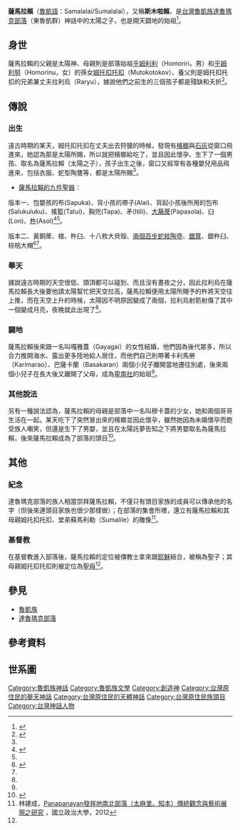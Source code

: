 '''薩馬拉賴'''（[[魯凱語|魯凱語]]：Samalalai/Sumalalai），又稱'''斯木啦賴'''，是[[台灣|台灣]][[魯凱族|魯凱族]][[達魯瑪克部落|達魯瑪克部落]]（東魯凱群）神話中的太陽之子，也是開天闢地的始祖<ref name="魯凱族神話與傳說">{{cite book |author=[[達西烏拉彎‧畢馬|達西烏拉彎‧畢馬]](田哲益) |title=《魯凱族神話與傳說》 |url=https://www.books.com.tw/products/0010228711?sloc=main |publisher=[[晨星|晨星]] |year=2003-08-01 |isbn=9789574554768 |access-date=2021-03-17 |archive-date=2021-04-09 |archive-url=https://web.archive.org/web/20210409232216/https://www.books.com.tw/products/0010228711?sloc=main |dead-url=no }}</ref>{{Rp|241-245}}。

== 身世 ==
薩馬拉賴的父親是太陽神、母親則是部落始祖[[乎姆利利|乎姆利利]]（Homoriri，男）和[[乎姆利努|乎姆利努]]（Homorinu，女）的孫女[[姆托扣托扣|姆托扣托扣]]（Mutokotokov）、養父則是姆托扣托扣的兄弟兼丈夫拉利烏（Raryu），據說他們之前生的三個孩子都是殘缺和夭折<ref name="蕃族調查報告書第八冊">{{cite book|last=|first=|date=2015-12-01|title=蕃族調查報告書第八冊：排灣族、賽夏族|url=https://www.books.com.tw/products/0010702430|location=|publisher=中央研究院民族所|page=|isbn=9789860468564|author=臺灣總督府蕃族調查會}}</ref>。

== 傳說 ==

=== 出生 ===
遠古時期的某天，姆托扣托扣在丈夫出去狩獵的時候，發現有[[檳榔|檳榔]]與[[石灰|石灰]]從窗口飛進來，她認為那是太陽所賜，所以就把檳榔給吃了，並且因此懷孕、生下了一個男孩、取名為薩馬拉賴（太陽之子），孩子出生之後，窗口又經常有各種嬰兒用品飛進來，包括衣服、蛇型陶甕等，都是太陽所賜<ref name="蕃族調查報告書第八冊" />。

*[[薩馬拉賴的九件聖器|薩馬拉賴的九件聖器]]：

版本一、包嬰孩的布(Sapuka)、背小孩的帶子(Alai)、背起小孩後所用的包布(Salukuluku)、搖籃(Tatui)、胸兜(Tapa)、矛(Itili)、[[退洪蓆|大藤蓆]](Papasola)、臼(Lon)、[[撐天杵|杵]](Asol)<ref name="原住民神話‧故事全集（一）">{{cite book |author=[[林道生|林道生]] |title=《原住民神話‧故事全集（一）》 |url=https://www.books.com.tw/products/0010156760 |publisher=[[漢藝色研|漢藝色研]] |year=2001-05-07 |isbn=9789576224287 }}</ref><ref name="魯凱族神話與傳說"></ref>{{Rp|244}}{{Rp|100}}。

版本二、黃銅蓆、槍、杵臼、十八枚大貝殼、[[陰陽陶壺|兩個百步蛇紋陶壺]]、[[退洪蓆|銀箕]]、銀杵臼、棕梠大帽<ref name="臺灣原住民史-魯凱族史篇">{{cite book |author=[[喬宗忞|喬宗忞]] |title=《臺灣原住民史-魯凱族史篇》 |url=https://www.books.com.tw/products/0010398337 |publisher=[[國史館臺灣文獻館|國史館臺灣文獻館]] |year=2001-05-01 |isbn=9789570282962 |access-date=2021-03-17 |archive-date=2020-06-27 |archive-url=https://web.archive.org/web/20200627021649/https://www.books.com.tw/products/0010398337 |dead-url=no }}</ref><ref name="魯凱族神話與傳說"></ref>{{Rp|44}}。

=== 舉天 ===
據說遠古時期的天空很低、頭頂都可以碰到、而且沒有晝夜之分，因此拉利烏在薩馬拉賴長大後要他請太陽幫忙把天空拉高，薩馬拉賴便用太陽所賜予的杵將天空往上推，而在天空上升的時候，太陽因不明原因變成了兩個，拉利烏射箭射傷了其中一個變成月亮，夜晚就此出現了<ref name="蕃族調查報告書第八冊" />。

=== 闢地 ===
薩馬拉賴後來跟一名叫嘎雅蓋（Gayagai）的女性結婚，他們因為後代眾多，所以合力推開海水、露出更多陸地給人居住，而他們自己則帶著卡利馬勞（Karimarao）、巴薩卡蘭（Basakaran）兩個小兒子離開當地遷往別處，後來兩個小兒子在長大後又離開了父母，成為[[卑南社|卑南社]]的始祖<ref name="蕃族調查報告書第八冊" />。

=== 其他說法 ===
另有一種說法認為，薩馬拉賴的母親是部落中一名叫穆卡蓋的少女，她和兩個哥哥生活在一起。某天吃下了突然冒出來的檳榔並因此懷孕，雖然她因為未婚懷孕而飽受族人嘲笑，但還是生下了男嬰，並且在太陽託夢告知之下將男嬰取名為薩馬拉賴，後來薩馬拉賴成為了部落的頭目<ref name="台東大南村魯凱族口傳文學">{{cite book|last=|first=|date=1995|title=台東大南村魯凱族口傳文學|url=http://www.smcbook.com.tw/smc/index.php?route=product/product&product_id=57163|location=|publisher=中國文化大學|page=|isbn=|author=金榮華|access-date=2021-05-14|archive-date=2021-01-09|archive-url=https://web.archive.org/web/20210109231135/http://www.smcbook.com.tw/smc/index.php?route=product%2Fproduct&product_id=57163|dead-url=no}}</ref>。

== 其他 ==

=== 紀念 ===
達魯瑪克部落的族人相當崇拜薩馬拉賴，不僅只有頭目家族的成員可以傳承他的名字（但後來連頭目家族也很少那樣做）；在部落的集會所裡，還立有薩馬拉賴和其母親姆托扣托扣、堂弟蘇馬利勒（Sumalile）的雕像<ref name="Panapanayan">林建成，[http://nccur.lib.nccu.edu.tw/retrieve/83363/950401.pdf Panapanayan發祥地南北部落（太麻里、知本）傳統觀念與藝術展現之研究] {{Wayback|url=http://nccur.lib.nccu.edu.tw/retrieve/83363/950401.pdf |date=20191106063809 }}，國立政治大學，2012</ref>。

=== 基督教 ===
在基督教進入部落後，薩馬拉賴的定位被傳教士拿來跟[[耶穌|耶穌]]結合，被稱為聖子；其母親姆托扣托扣則被定位為[[馬利亞_(耶穌的母親)|聖母]]<ref name="Panapanayan" />。

== 參見 ==

* [[魯凱族|魯凱族]]
* [[達魯瑪克部落|達魯瑪克部落]]

== 參考資料 ==
{{reflist}}
==世系圖==
{{familytree/start}}
{{familytree | | | | | | | | | | | | | | | | | | | | | | | | | | | | | | | | | | | | | | | | | | | | | | | | | | | | | | | | }}
{{familytree | | | | | | | | | | | | | | | | | | | | | | | | | | | | | | | | | | | | | | | | | | | | | | | | | | | | | | | | }}
{{familytree | | | | | | | | | | | | | | | | | | | | | | | | | | | | | | | | | | | | | | | | | | | | | | | | | | | | | | | | }}
{{familytree | | | | | | | | |A1 |-|y|-|A2 |-|y|-|A3 | | | | | | | | | | | | | | | | | | | | | | | | | | | | | | | | | | | |A1={{lang|el|石生人}}<br />[[乎姆利利|乎姆利利]] |A2=乎姆利努 |A3=不知名男姓 }}
{{familytree | | | | | | |,|-|-|v|-|-|(| | | | | |!| | | | | | | | | | | | | | | | | | | | | | | | | | | | | | | | | | | | | }}
{{familytree | | | | | |B4|B3|B1|-|y|-|B2| | | | | | | | | | | | | | | | | | | | | | | | | | | | | | | | | | | | | | | |B1=Mugerao|B2=Murakal|B3=Atorin|B4=Rarugan }}
{{familytree | | | | | | | | | | | | | | | |!| | | | | | | | | | | | | | | | | | | | | | | | | | | | | | | | | | | | | | | | }}
{{familytree | | | | | | | | | | | | |,|-|-|^|-|-|.| | | | | | | | | | | | | | | | | | | | | | | | | | | | | | | | | | | | | }}
{{familytree | | | | | | | | | | | |C1 |-|y|-|C2 |-|y|-|C3| | | | | | | | | | | | | | | | | | | | | | | | | | | | | | | | | | | |C1=拉利烏|C2=[[姆托扣托扣|姆托扣托扣]]|C3=太陽}}
{{familytree | | | | | | | | | | | | | | |D1| | | |D2 |-|y|-|D3| | | | | | | | | | | | | | | | | | | | | | | | | | | | | | | | |D1=三位子女|D2=[[薩馬拉賴|薩馬拉賴]]|D3=嘎雅蓋 }}
{{familytree | | | | | | | | | | | | |,|-|-|-|-|-|-|-|-|v|-|-|^|-|-|-|-|-|v|-|-|v|-|-|.| | | | | | | | | | | | | | | | | | | }}
{{familytree | | | | | | | | | | | |E6|E8|-|y|-|E5|E7|-|y|-|E1|E2|E3|-|y|-|E4| | | | | | | | | | | | | | | | | | | | | | | | | | | | |E1=巴督嘎雅<ref group="注">遷往Mateyasan（玉山東方平野）</ref>|E2=卡利馬勞|E3=[[巴薩卡蘭|巴薩卡蘭]]|E4={{lang|el|石生女}}<br />碧希|E5=比拉里比和（男）<ref group="注">遷往Katokora</ref>|E6=達呢巴各|E7=Romaroma|E8=Simorosai }}
{{familytree | | | | | | | | | | | | | | | | | | |!| | | | | | | | |!| | | | | | | | |!| | |!| | | | | | | | | | | | | | | }}
{{familytree | | | | | | | | | | | | | | | | | |F3|-|y|-|-|-|-|F1| | | | | | |F4|F2| | | | | | | | | | | | | | | | | | | | | | | | | | | |F1=Homahone（男）<ref group="注">入贅</ref>| F4={{lang|el|卑南社始祖}}<br />Arukaruma|F2=Danaw|F3=Toko（女）}}
{{familytree | | | | | | | | | | | | | | | | | | | | |G1|-|-|-|-|y|-|-|-|-|-|-|-|-|-|-|-|'| | | | | | | | | | | | | | | | |G1=Antoro }}
{{familytree | | | | | | | | | | | | | | | | | | | | | |,|-|-|v|-|-|+|-|-|.| | | | | |,|-|-|^|-|-|.| | | | | | | | | | | | | | | | | }}
{{familytree | | | | | | | | | | | | | | | | | | | | |H7|H1|H2|H3|-|y|-|H4| | | |H5|-|y|-|H6| | | | | | | | | | |H1=一名女兒|H2=Kurukuru(女)|H3=Kako<ref group="注">遷至Asokoa</ref>|H4=Asoroporobo(姐)<ref group="注">Katokora社內女性</ref>|H5={{lang|el|[[卑南庄|呂家社]]}}始祖<br />Homariwaru(弟)|H6=Sinayahan(女)|H7=Sumorusai(男)}}
{{familytree | | | | | | | | | | | | | | | | | | | | | | | | | | | |,|-|-|v|-|-|+|-|-|.| | | | | | | | | | | | | | | | | | | | }}
{{familytree | | | | | | | | | | | | | | | | | | | | | | | | | | |I1|I2|I3|I4|-|y|-|I5| | | | | | | | | | | | | | | | | | | | | | |I1=Tepitebo（女）|I2=Pakorero（女）|I3=Ororoga（男）|I4=Romagiraw（男）|I5=Muakay }}
{{familytree | | | | | | | | | | | | | | | | | | | | | | | | | | | | | | | | | | | | | | | | | | | | | | | | | | | | | | | | | }}
<references group="注" />

{{魯凱族神話}}
[[Category:魯凱族神話|Category:魯凱族神話]]
[[Category:魯凱族文學|Category:魯凱族文學]]
[[Category:創造神|Category:創造神]]
[[Category:台灣原住民的舉天神話|Category:台灣原住民的舉天神話]]
[[Category:台灣原住民的天體神話|Category:台灣原住民的天體神話]]
[[Category:台灣原住民族頭目|Category:台灣原住民族頭目]]
[[Category:台灣神話人物|Category:台灣神話人物]]